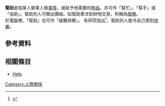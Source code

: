 {{selfref|另可见[[Help:目录|Help:目录]]、[[Wikipedia:問題|Wikipedia:問題]]、[[Wikipedia:互助客栈/求助|Wikipedia:互助客栈/求助]]。}}
{{wiktionary}}

'''幫助'''是指某人替某人做[[事情|事情]]，或給予他需要的[[物品|物品]]。亦可作「幫忙」、「幫手」或「協助」。幫助別人可顯出團結。如幫助牽涉到財物交易，則稱為[[服務|服務]]。<br>
於電腦裡，「幫助」也可作「疑難排解」。
有研究指出<ref>{{Cite web |url=http://www.alternet.org/health/111138?page=entire |title=10 Things Science Says Will Make You Happy - Alternet.org |accessdate=2011-07-21 |archive-date=2011-08-08 |archive-url=https://web.archive.org/web/20110808060725/http://www.alternet.org/health/111138?page=entire |dead-url=no }}</ref>，幫助別人能令自己感到[[快樂|快樂]]。

== 參考資料 ==
<references/>

== 相關條目 ==
*[[Help|Help]]

[[Category:人際關係|Category:人際關係]]